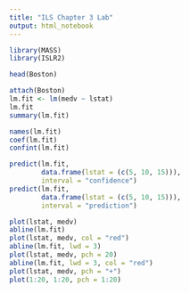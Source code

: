 ```yaml
---
title: "ILS Chapter 3 Lab"
output: html_notebook
---
```


```r
library(MASS)
library(ISLR2)
```


```r
head(Boston)
```


```r
attach(Boston)
lm.fit <- lm(medv ~ lstat)
lm.fit
summary(lm.fit)
```

```r
names(lm.fit)
coef(lm.fit)
confint(lm.fit)
```

```r
predict(lm.fit, 
        data.frame(lstat = (c(5, 10, 15))),
        interval = "confidence")
predict(lm.fit, 
        data.frame(lstat = (c(5, 10, 15))),
        interval = "prediction")
```


```r
plot(lstat, medv)
abline(lm.fit)
plot(lstat, medv, col = "red")
abline(lm.fit, lwd = 3)
plot(lstat, medv, pch = 20)
abline(lm.fit, lwd = 3, col = "red")
plot(lstat, medv, pch = "+")
plot(1:20, 1:20, pch = 1:20)
```

